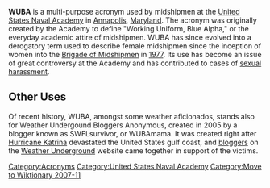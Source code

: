 {{Unreferenced|date=May 2007}}
'''WUBA''' is a multi-purpose acronym used by midshipmen at the [[United States Naval Academy]] in [[Annapolis]], [[Maryland]].  The acronym was originally created by the Academy to define "Working Uniform, Blue Alpha," or the everyday academic attire of midshipmen.  WUBA has since evolved into a derogatory term used to describe female midshipmen since the inception of women into the [[Brigade of Midshipmen]] in [[1977]].  Its use has become an issue of great controversy at the Academy and has contributed to cases of [[sexual harassment]]{{Fact|date=November 2007}}.  

==Other Uses==
Of recent history, WUBA, amongst some weather aficionados, stands also for Weather Undergound Bloggers Anonymous, created in 2005 by a blogger known as SWFLsurvivor, or WUBAmama.  It was created right after [[Hurricane Katrina]] devastated the United States gulf coast, and [[bloggers]] on the [[Weather Underground (weather service)|Weather Underground]] website came together in support of the victims.

[[Category:Acronyms]]
[[Category:United States Naval Academy]]
[[Category:Move to Wiktionary 2007-11]]